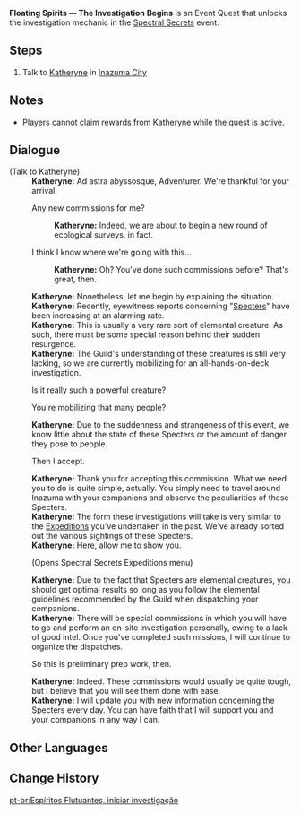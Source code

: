 {{Quest Infobox
|id            = 
|image         = World Quest Floating Spirits The Investigation Begins.png
|type          = World
|region        = Inazuma
|area          = Narukami Island
|event_name    = Spectral Secrets
|summary       = 
|requirement   = Complete [[Ritou Escape Plan]]
|startLocation = [[Inazuma City]], [[Inazuma]]
|next          = Floating Spirits &mdash; The Investigation Ends
|mora          = 10,000
|other         = {{Card|Adventurer's Experience|4}}
|characters    = Katheryne (Inazuma); Traveler
}}
'''Floating Spirits &mdash; The Investigation Begins''' is an Event Quest that unlocks the investigation mechanic in the [[Spectral Secrets]] event.

==Steps==
#Talk to [[Katheryne]] in [[Inazuma City]]

==Notes==
*Players cannot claim rewards from Katheryne while the quest is active.

==Dialogue==
{{Quest Description|Recently, more and more adventurers have encountered a floating elemental being. [[Inazuma City]]'s [[Katheryne]] is releasing a series of commissions to minimize needless risks and lay the groundwork for further investigation.}}
{{Dialogue start}}
;(Talk to Katheryne)
:'''Katheryne:''' Ad astra abyssosque, Adventurer. We're thankful for your arrival.
:{{DIcon}} Any new commissions for me?
::'''Katheryne:''' Indeed, we are about to begin a new round of ecological surveys, in fact.
:{{DIcon}} I think I know where we're going with this...
::'''Katheryne:''' Oh? You've done such commissions before? That's great, then.
:'''Katheryne:''' Nonetheless, let me begin by explaining the situation.
:'''Katheryne:''' Recently, eyewitness reports concerning "[[Specters]]" have been increasing at an alarming rate.
:'''Katheryne:''' This is usually a very rare sort of elemental creature. As such, there must be some special reason behind their sudden resurgence.
:'''Katheryne:''' The Guild's understanding of these creatures is still very lacking, so we are currently mobilizing for an all-hands-on-deck investigation.
:{{DIcon}} Is it really such a powerful creature?
:{{DIcon}} You're mobilizing that many people?
:'''Katheryne:''' Due to the suddenness and strangeness of this event, we know little about the state of these Specters or the amount of danger they pose to people.
:{{DIcon}} Then I accept.
:'''Katheryne:''' Thank you for accepting this commission. What we need you to do is quite simple, actually. You simply need to travel around Inazuma with your companions and observe the peculiarities of these Specters.
:'''Katheryne:''' The form these investigations will take is very similar to the [[Expeditions]] you've undertaken in the past. We've already sorted out the various sightings of these Specters.
:'''Katheryne:''' Here, allow me to show you.
:;(Opens Spectral Secrets Expeditions menu)
:'''Katheryne:''' Due to the fact that Specters are elemental creatures, you should get optimal results so long as you follow the elemental guidelines recommended by the Guild when dispatching your companions.
:'''Katheryne:''' There will be special commissions in which you will have to go and perform an on-site investigation personally, owing to a lack of good intel. Once you've completed such missions, I will continue to organize the dispatches.
:{{DIcon}} So this is preliminary prep work, then.
:'''Katheryne:''' Indeed. These commissions would usually be quite tough, but I believe that you will see them done with ease.
:'''Katheryne:''' I will update you with new information concerning the Specters every day. You can have faith that I will support you and your companions in any way I can.
{{Dialogue end}}

==Other Languages==
{{Other Languages
|en      = Floating Spirits &mdash; The Investigation Begins
|zhs     = 飘浮之灵，调查启动
|zhs_rm  = Piāofú zhī Líng, Diàochá Qǐdòng
|zht     = 飄浮之靈，調查啟動
|zht_rm  = Piāofú zhī Líng, Diàochá Qǐdòng
|zh_tl   = Floating Spirits, The Investigation Begins
|ja      = 浮遊する霊、調査開始
|ja_rm   = Fuyuu Suru Rei, Chousai Kaishi
|ja_tl   = Floating Souls, The Investigation Starts
|ko      = 떠도는 정령, 조사 시작
|ko_rm   = Tteodoneun Jeongryeong, Josa Sijak
|ko_tl   = Floating Spirits - The Investigation Starts
|es      = Espectros flotantes: Comienza la investigación
|es_tl   = Floating Specters: Investigation Starts
|fr      = Spectres flottants, l'enquête est ouverte
|fr_tl   = Floating Specters, the Investigation Is Open
|ru      = Парящие призраки: начало расследования
|ru_tl   = 
|th      = เริ่มการตรวจสอบภูตที่ล่องลอย
|th_rm   = 
|th_tl   = 
|vi      = Bóng Ma - Khởi Động Điều Tra
|vi_tl   = 
|de      = Geheimnisvolle Gespenster – Die Untersuchung beginnt
|de_tl   = Mysterious Spirits - The Investigation Begins
|id      = Roh Gentayangan &mdash; Investigasi Dimulai
|id_tl   = Wandering Spirit &mdash; Investigation Begins
|pt      = Espíritos Flutuantes, iniciar investigação
|pt_tl   = 
}}

==Change History==
{{Change History|2.1}}

[[pt-br:Espíritos Flutuantes, iniciar investigação]]